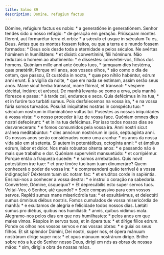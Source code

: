 ```yaml
---
title: Salmo 89
description: Domine, refugium factus
---
```


<div class="side-by-side not-content">
  <span class="text-justify">
    Dómine, refúgium factus es nobis: * a generatióne in generatiónem.
  </span>
  <span class="text-justify">
    Senhor tendes sido o nosso refúgio: * de geração em geração.
  </span>
  <span class="text-justify">
    Priúsquam montes fíerent, aut formarétur terra et orbis: * a sǽculo et usque
    in sǽculum Tu es, Deus.
  </span>
  <span class="text-justify">
    Antes que os montes fossem feitos, ou que a terra e o mundo fossem formados:
    * Deus sois desde toda a eternidade e pelos séculos.
  </span>
  <span class="text-justify">
    Ne avértas hóminem in humilitátem: * et dixísti: convertímini, fílii
    hóminum.
  </span>
  <span class="text-justify">
    Não reduzais o homem ao abatimento: * e dissestes: convertei-vos, filhos dos
    homens.
  </span>
  <span class="text-justify">
    Quóniam mille anni ante óculos tuos, * tamquam dies hestérna, quæ prætériit,
  </span>
  <span class="text-justify">
    Porque mil anos, aos vossos olhos, * são como o dia de ontem, que passou,
  </span>
  <span class="text-justify">
    Et custódia in nocte, * quæ pro níhilo habéntur, eórum anni erunt.
  </span>
  <span class="text-justify">
    E a vigília da noite, * que em nada se estimam, assim serão seus anos.
  </span>
  <span class="text-justify">
    Mane sicut herba tránseat, mane flóreat, et tránseat: * véspere décidat,
    indúret et aréscat.
  </span>
  <span class="text-justify">
    De manhã levanta-se como a erva, pela manhã floresce e passa: * à tarde cai,
    endurece e seca.
  </span>
  <span class="text-justify">
    Quia defécimus in ira tua, * et in furóre tuo turbáti sumus.
  </span>
  <span class="text-justify">
    Pois desfalecemos na vossa ira, * e na vossa fúria somos turvados.
  </span>
  <span class="text-justify">
    Posuísti iniquitátes nostras in conspéctu tuo: * sǽculum nostrum in
    illuminatióne vultus tui.
  </span>
  <span class="text-justify">
    Pusestes as nossas iniquidades à vossa vista: * o nosso proceder à luz de
    vossa face.
  </span>
  <span class="text-justify">
    Quóniam omnes dies nostri defecérunt: * et in ira tua defécimus.
  </span>
  <span class="text-justify">
    Por isso todos nossos dias se desvaneceram: * e fomos consumidos pela vossa
    ira.
  </span>
  <span class="text-justify">
    Anni nostri sicut aránea meditabúntur: * dies annórum nostrórum in ipsis,
    septuagínta anni.
  </span>
  <span class="text-justify">
    Os nossos anos serão considerados como uma aranha: * os anos da nossa vida
    são em si setenta.
  </span>
  <span class="text-justify">
    Si autem in potentátibus, octogínta anni: * et ámplius eórum, labor et
    dolor.
  </span>
  <span class="text-justify">
    Nos mais robustos oitenta anos: * e passando não é mais que trabalho e dor.
  </span>
  <span class="text-justify">
    Quóniam supervénit mansuetúdo: * et corripiémur.
  </span>
  <span class="text-justify">
    Porque então a fraqueza sucede: * e somos arrebatados.
  </span>
  <span class="text-justify">
    Quis novit potestátem iræ tuæ: * et præ timóre tuo iram tuam dinumeráre?
  </span>
  <span class="text-justify">
    Quem conhecerá o poder de vossa ira: * e compreenderá quão terrível é a
    vossa indignação?
  </span>
  <span class="text-justify">
    Déxteram tuam sic notam fac: * et erudítos corde in sapiéntia.
  </span>
  <span class="text-justify">
    Ensinai-nos a conhecer a vossa dextra: * e instruí o coração na sabedoria.
  </span>
  <span class="text-justify">
    Convértere, Dómine, úsquequo? * Et deprecábilis esto super servos tuos.
  </span>
  <span class="text-justify">
    Voltai-Vos, ó Senhor, até quando? * Sede compassivo para com vossos servos.
  </span>
  <span class="text-justify">
    Repléti sumus mane misericórdia tua: * et exsultávimus, et delectáti sumus
    ómnibus diébus nostris.
  </span>
  <span class="text-justify">
    Fomos cumulados de vossa misericórdia de manhã: * e exultamos de alegria e
    felicidade todos nossos dias.
  </span>
  <span class="text-justify">
    Lætáti sumus pro diébus, quibus nos humiliásti: * annis, quibus vídimus
    mala.
  </span>
  <span class="text-justify">
    Alegramo-nos pelos dias em que nos humilhastes: * pelos anos em que males
    vimos.
  </span>
  <span class="text-justify">
    Réspice in servos tuos, et in ópera tua: * et dírige fílios eórum.
  </span>
  <span class="text-justify">
    Ponde os olhos nos vossos servos e nas vossas obras: * e guiai os seus
    filhos.
  </span>
  <span class="text-justify">
    Et sit splendor Dómini, Dei nostri, super nos, et ópera mánuum nostrárum
    dírige super nos: * et opus mánuum nostrárum dírige.
  </span>
  <span class="text-justify">
    Brilhe sobre nós a luz do Senhor nosso Deus, dirigi em nós as obras de
    nossas mãos: * sim, dirigi a obra de nossas mãos.
  </span>
</div>
